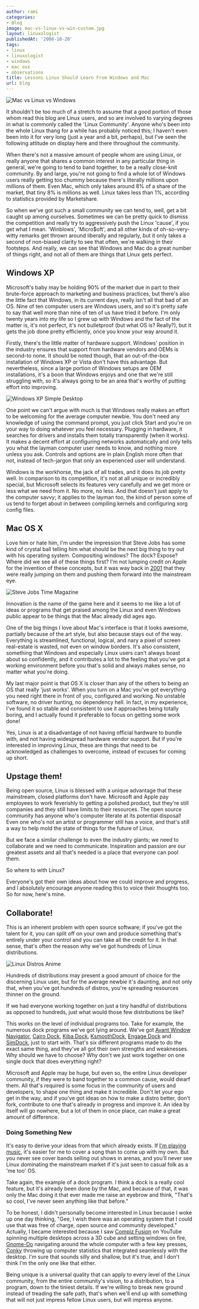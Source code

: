 ```yaml
---
author: rami
categories:
- Blog
image: mac-vs-linux-vs-win-custom.jpg
layout: linuxologist
publishedAt: '2008-10-20'
tags:
- linux
- linuxologist
- windows
- mac osx
- observations
title: Lessons Linux Should Learn From Windows and Mac
url: blog
---
```


![Mac vs Linux vs Windows](/assets/images/content/blog/mac-vs-linux-vs-win-custom.jpg)

It shouldn't be too much of a stretch to assume that a good portion of those whom read this blog are Linux users, and so are involved to varying degrees in what is commonly called the 'Linux Community'. Anyone who's been into the whole Linux thang for a while has probably noticed this; I haven't even been into it for very long (just a year and a bit, perhaps), but I've seen the following attitude on display here and there throughout the community.

When there's not a massive amount of people whom are using Linux, or really anyone that shares a common interest in any particular thing in general, we're going to tend to band together, to be a really close-knit community. By and large, you're not going to find a whole lot of Windows users really getting too chummy because there's literally millions upon millions of them. Even Mac, which only takes around 8% of a share of the market, that tiny 8% is millions as well. Linux takes less than 1%, according to statistics provided by Marketshare.

So when we've got such a small community we can tend to, well, get a bit caught up among ourselves. Sometimes we can be pretty quick to dismiss the competition and really try to aggressively push the Linux 'cause', if you get what I mean. 'Winblows', 'Micro$oft', and all other kinds of oh-so-very-witty remarks get thrown around liberally and regularly, but it only takes a second of non-biased clarity to see that often, we're walking in their footsteps. And really, we can see that Windows and Mac do a great number of things right, and not all of them are things that Linux gets perfect.

## Windows XP

Microsoft's baby may be holding 90% of the market due in part to their brute-force approach to marketing and business practices, but there's also the little fact that Windows, in its current days, really isn't all that bad of an OS. Nine of ten computer users are Windows users, and so it's pretty safe to say that well more than nine of ten of us have tried it before. I'm only twenty years into my life so I grew up with Windows and the fact of the matter is, it's not perfect, it's not bulletproof (but what OS is? Really?), but it gets the job done pretty efficiently, once you know your way around it.

Firstly, there's the little matter of hardware support. Windows' position in the industry ensures that support from hardware vendors and OEMs is second-to none. It should be noted though, that an out-of-the-box installation of Windows XP or Vista don't have this advantage. But nevertheless, since a large portion of Windows setups are OEM installations, it's a boon that Windows enjoys and one that we're still struggling with, so it's always going to be an area that's worthy of putting effort into improving.

![Windows XP Simple Desktop](/assets/images/content/blog/windows-xp-simple-desktop-1.png)

One point we can't argue with much is that Windows really makes an effort to be welcoming for the average computer newbie. You don't need any knowledge of using the command prompt, you just click Start and you're on your way to doing whatever you feel necessary. Plugging in hardware, it searches for drivers and installs them totally transparently (when it works). It makes a decent effort at configuring networks automatically and only tells you what the layman computer user needs to know, and nothing more unless you ask. Controls and options are in plain English more often that not, instead of tech-jargon that only an experienced user will understand.

Windows is the workhorse, the jack of all trades, and it does its job pretty well. In comparison to its competition, it's not at all unique or incredibly special, but Microsoft selects its features very carefully and we get more or less what we need from it. No more, no less. And that doesn't just apply to the computer savvy; it applies to the layman too, the kind of person some of us tend to forget about in between compiling kernels and configuring xorg config files.

## Mac OS X

Love him or hate him, I'm under the impression that Steve Jobs has some kind of crystal ball telling him what should be the next big thing to try out with his operating system. Compositing windows? The dock? Expose? Where did we see all of these things first? I'm not lumping credit on Apple for the invention of these concepts, but it was way back in [2001](http://en.wikipedia.org/wiki/Mac_OS_X_v10.0) that they were really jumping on them and pushing them forward into the mainstream eye.

![Steve Jobs Time Magazine](/assets/images/content/blog/steve_jobs_time_magazine.jpg)

Innovation is the name of the game here and it seems to me like a lot of ideas or programs that get praised among the Linux and even Windows public appear to be things that the Mac already did ages ago.

One of the big things I love about Mac's interface is that it looks awesome, partially because of the art style, but also because stays out of the way. Everything is streamlined, functional, logical, and nary a pixel of screen real-estate is wasted, not even on window borders. It's also consistent, something that Windows and especially Linux users can't always boast about so confidently, and it contributes a lot to the feeling that you've got a working environment before you that's solid and always makes sense, no matter what you're doing.

My last major point is that OS X is closer than any of the others to being an OS that really 'just works'. When you turn on a Mac you've got everything you need right there in front of you, configured and working. No unstable software, no driver hunting, no dependency hell. In fact, in my experience, I've found it so stable and consistent to use it approaches being totally boring, and I actually found it preferable to focus on getting some work done!

Yes, Linux is at a disadvantage of not having official hardware to bundle with, and not having widespread hardware vendor support. But if you're interested in improving Linux, these are things that need to be acknowledged as challenges to overcome, instead of excuses for coming up short.

## Upstage them!

Being open source, Linux is blessed with a unique advantage that these mainstream, closed platforms don't have. Microsoft and Apple pay employees to work feverishly to getting a polished product, but they're still companies and they still have limits to their resources. The open source community has anyone who's computer literate at its potential disposal! Even one who's not an artist or programmer still has a voice, and that's still a way to help mold the state of things for the future of Linux.

But we face a similar challenge to even the industry giants; we need to collaborate and we need to communicate. Inspiration and passion are our greatest assets and all that's needed is a place that everyone can pool them.

So where to with Linux?

Everyone's got their own ideas about how we could improve and progress, and I absolutely encourage anyone reading this to voice their thoughts too. So for now, here's mine.

## Collaborate!

This is an inherent problem with open source software; if you've got the talent for it, you can split off on your own and produce something that's entirely under your control and you can take all the credit for it. In that sense, that's often the reason why we've got hundreds of Linux distributions.

![Linux Distros Anime](/assets/images/content/blog/linux-distros.png)

Hundreds of distributions may present a good amount of choice for the discerning Linux user, but for the average newbie it's daunting, and not only that, when you've got hundreds of distros, you're spreading resources thinner on the ground.

If we had everyone working together on just a tiny handful of distributions as opposed to hundreds, just what would those few distributions be like?

This works on the level of individual programs too. Take for example, the numerous dock programs we've got lying around. We've got [Avant Window Navigator](http://code.google.com/p/avant-window-navigator/), [Cairo Dock](http://www.cairo-dock.org/), [Kiba Dock](http://www.kiba-dock.org/), [KsmoothDock](http://www.kde-apps.org/content/show.php?content=6585), [Engage Dock](http://pimpyourlinux.com/linux-feature-review/enlightenment-engage-dock/) and [SimDock](http://sourceforge.net/projects/simdock/), just to start with. That's six different programs made to do the exact same thing, and they've all got their own strengths and weaknesses. Why should we have to choose? Why don't we just work together on one single dock that does everything right?

Microsoft and Apple may be huge, but even so, the entire Linux developer community, if they were to band together to a common cause, would dwarf them. All that's required is some focus in the community of users and developers, to shape one thing and make it incredible. Don't let your ego get in the way, and if you've got ideas on how to make a distro better, don't fork, contribute to one that's already in progress and improve it. An idea by itself will go nowhere, but a lot of them in once place, can make a great amount of difference.

### Doing Something New

It's easy to derive your ideas from that which already exists. If [I'm playing music](/2008/10/05/free-professional-music-production-a-linux-introduction), it's easier for me to cover a song than to come up with my own. But you never see cover bands selling out shows in arenas, and you'll never see Linux dominating the mainstream market if it's just seen to casual folk as a 'me too' OS.

Take again, the example of a dock program. I think a dock is a really cool feature, but it's already been done by the Mac, and because of that, it was only the Mac doing it that ever made me raise an eyebrow and think, "That's so cool, I've never seen anything like that before."

To be honest, I didn't personally become interested in Linux because I woke up one day thinking, "Gee, I wish there was an operating system that I could use that was free of charge, open source and community developed." Actually, I became interested because I saw [Compiz Fusion](http://www.youtube.com/watch?v=E4Fbk52Mk1w) on YouTube spinning multiple desktops across a 3D cube and setting windows on fire, [Gnome-Do](http://do.cooperteam.net/) navigating around the whole computer with a few key presses, [Conky](http://conky.sourceforge.net/) throwing up computer statistics that integrated seamlessly with the desktop. I'm sure that sounds silly and shallow, but it's true, and I don't think I'm the only one like that either.

Being unique is a universal quality that can apply to every level of the Linux community, from the entire community's vision, to a distribution, to a program, down to the tiniest details. If we're willing to break new ground instead of treading the safe path, that's when we'll end up with something that will not just impress fellow Linux users, but will impress anyone.